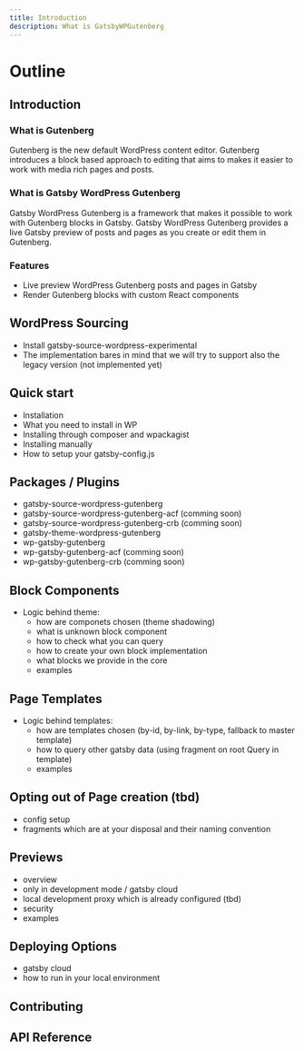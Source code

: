 ```yaml
---
title: Introduction
description: What is GatsbyWPGutenberg
---
```


# Outline

## Introduction

### What is Gutenberg

Gutenberg is the new default WordPress content editor. Gutenberg introduces a block based approach to editing that aims to makes it easier to work with media rich pages and posts.

### What is Gatsby WordPress Gutenberg

Gatsby WordPress Gutenberg is a framework that makes it possible to work with Gutenberg blocks in Gatsby. Gatsby WordPress Gutenberg provides a live Gatsby preview of posts and pages as you create or edit them in Gutenberg.

### Features

- Live preview WordPress Gutenberg posts and pages in Gatsby
- Render Gutenberg blocks with custom React components

## WordPress Sourcing

- Install gatsby-source-wordpress-experimental
- The implementation bares in mind that we will try to
  support also the legacy version (not implemented yet)

## Quick start

- Installation
- What you need to install in WP
- Installing through composer and wpackagist
- Installing manually
- How to setup your gatsby-config.js

## Packages / Plugins

- gatsby-source-wordpress-gutenberg
- gatsby-source-wordpress-gutenberg-acf (comming soon)
- gatsby-source-wordpress-gutenberg-crb (comming soon)
- gatsby-theme-wordpress-gutenberg
- wp-gatsby-gutenberg
- wp-gatsby-gutenberg-acf (comming soon)
- wp-gatsby-gutenberg-crb (comming soon)

## Block Components

- Logic behind theme:
  - how are componets chosen (theme shadowing)
  - what is unknown block component
  - how to check what you can query
  - how to create your own block implementation
  - what blocks we provide in the core
  - examples

## Page Templates

- Logic behind templates:
  - how are templates chosen (by-id, by-link, by-type, fallback to master template)
  - how to query other gatsby data (using fragment on root Query in template)
  - examples

## Opting out of Page creation (tbd)

- config setup
- fragments which are at your disposal and their naming convention

## Previews

- overview
- only in development mode / gatsby cloud
- local development proxy which is already configured (tbd)
- security
- examples

## Deploying Options

- gatsby cloud
- how to run in your local environment

## Contributing

## API Reference
